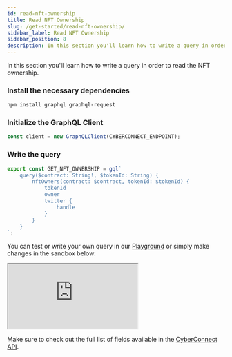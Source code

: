 ```yaml
---
id: read-nft-ownership
title: Read NFT Ownership
slug: /get-started/read-nft-ownership/
sidebar_label: Read NFT Ownership
sidebar_position: 8
description: In this section you'll learn how to write a query in order to read the NFT ownership.
---
```


In this section you'll learn how to write a query in order to read the NFT ownership.

### Install the necessary dependencies
```bash npm2yarn
npm install graphql graphql-request
```

### Initialize the GraphQL Client
```jsx title="/src/queries/GetNFTOwnership.tsx"
const client = new GraphQLClient(CYBERCONNECT_ENDPOINT);
```

### Write the query

```jsx title="/src/queries/GetNFTOwnership.tsx"
export const GET_NFT_OWNERSHIP = gql`
    query($contract: String!, $tokenId: String) {
        nftOwners(contract: $contract, tokenId: $tokenId) {
            tokenId
            owner
            twitter {
                handle
            }
        }
    }
`;
```

You can test or write your own query in our [Playground](/cyberconnect-api/playground/) or simply make changes in the sandbox below:

<iframe src="https://codesandbox.io/embed/read-nft-ownership-ffmeov?codemirror=1&fontsize=14&hidenavigation=0&theme=dark&runonclick=1&view=split"
    title="read-nft-ownership"
    allow="accelerometer; ambient-light-sensor; camera; encrypted-media; geolocation; gyroscope; hid; microphone; midi; payment; usb; vr; xr-spatial-tracking"
    sandbox="allow-forms allow-modals allow-popups allow-presentation allow-same-origin allow-scripts"
></iframe>

Make sure to check out the full list of fields available in the [CyberConnect API](/cyberconnect-api/overview/).
